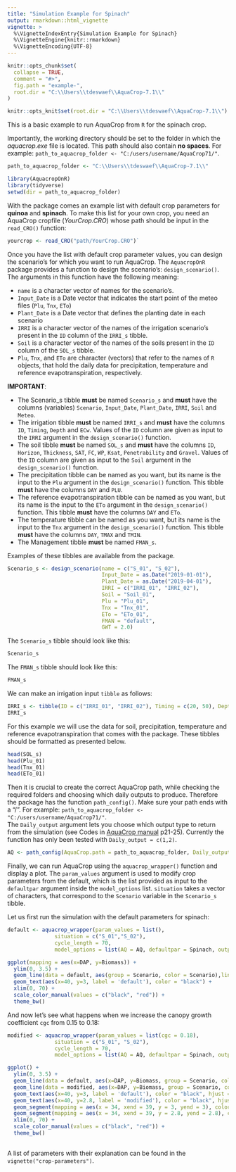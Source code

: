 ```yaml
---
title: "Simulation Example for Spinach"
output: rmarkdown::html_vignette
vignette: >
  %\VignetteIndexEntry{Simulation Example for Spinach}
  %\VignetteEngine{knitr::rmarkdown}
  %\VignetteEncoding{UTF-8}
---
```


```r
knitr::opts_chunk$set(
  collapse = TRUE,
  comment = "#>",
  fig.path = "example-",
  root.dir = "C:\\Users\\tdeswaef\\AquaCrop-7.1\\"
)

knitr::opts_knit$set(root.dir = "C:\\Users\\tdeswaef\\AquaCrop-7.1\\")
```


This is a basic example to run AquaCrop from `R` for the spinach crop. 

Importantly, the working directory should be set to the folder in which the *aquacrop.exe* file is located. This path should also contain **no spaces**. For example: `path_to_aquacrop_folder <- "C:/users/username/AquaCrop71/"`. 

```r
path_to_aquacrop_folder <- "C:\\Users\\tdeswaef\\AquaCrop-7.1\\"

```

```r
library(AquacropOnR)
library(tidyverse)
setwd(dir = path_to_aquacrop_folder)
```

With the package comes an example list with default crop parameters for **quinoa** and **spinach**. To make this list for your own crop, you need an AquaCrop cropfile (*YourCrop.CRO*) whose path should be input in the `read_CRO()` function:

``` r
yourcrop <- read_CRO("path/YourCrop.CRO")` 
```

Once you have the list with default crop parameter values, you can design the scenario's for which you want to run AquaCrop. The `AquacropOnR` package provides a function to design the scenario's: `design_scenario()`. The arguments in this function have the following meaning:

-   `name` is a character vector of names for the scenario's.
-   `Input_Date` is a Date vector that indicates the start point of the meteo files (`Plu`, `Tnx`, `ETo`)  
-   `Plant_Date` is a Date vector that defines the planting date in each scenario  
-   `IRRI` is a character vector of the names of the irrigation scenario's present in the `ID` column of the `IRRI_s` tibble.  
-   `Soil` is a character vector of the names of the soils present in the `ID` column of the `SOL_s` tibble. 
- `Plu`, `Tnx`, and `ETo` are character (vectors) that refer to the names of `R` objects, that hold the daily data for precipitation, temperature and reference evapotranspiration, respectively. 

**IMPORTANT**: 

- The Scenario_s tibble **must** be named `Scenario_s` and **must** have the columns (variables) `Scenario`, `Input_Date`, `Plant_Date`, `IRRI`, `Soil` and `Meteo`.  
- The irrigation tibble **must** be named `IRRI_s` and **must** have the columns `ID`, `Timing`, `Depth` and `ECw`. Values of the `ID` column are given as input to the `IRRI` argument in the `design_scenario()` function.  
- The soil tibble **must** be named `SOL_s` and **must** have the columns `ID`, `Horizon`, `Thickness`, `SAT`, `FC`, `WP`, `Ksat`, `Penetrability` and `Gravel`. Values of the `ID` column are given as input to the `Soil` argument in the `design_scenario()` function.  
- The precipitation tibble can be named as you want, but its name is the input to the `Plu` argument in the `design_scenario()` function. This tibble **must** have the columns `DAY` and `PLU`.  
- The reference evapotranspiration tibble can be named as you want, but its name is the input to the `ETo` argument in the `design_scenario()` function. This tibble **must** have the columns `DAY` and `ETo`.  
- The temperature tibble can be named as you want, but its name is the input to the `Tnx` argument in the `design_scenario()` function. This tibble **must** have the columns `DAY`, `TMAX` and `TMIN`.
- The Management tibble **must** be named `FMAN_s`.


Examples of these tibbles are available from the package.

```r
Scenario_s <- design_scenario(name = c("S_01", "S_02"),
                              Input_Date = as.Date("2019-01-01"),
                              Plant_Date = as.Date("2019-04-01"), 
                              IRRI = c("IRRI_01", "IRRI_02"),
                              Soil = "Soil_01", 
                              Plu = "Plu_01",
                              Tnx = "Tnx_01",
                              ETo = "ETo_01",
                              FMAN = "default",
                              GWT = 2.0)
```

The `Scenario_s` tibble should look like this:

```r
Scenario_s
```

The `FMAN_s` tibble should look like this:

```r
FMAN_s
```


We can make an irrigation input `tibble` as follows:

```r
IRRI_s <- tibble(ID = c("IRRI_01", "IRRI_02"), Timing = c(20, 50), Depth = c(25,25), ECw = c( 0, 0))
IRRI_s
```

For this example we will use the data for soil, precipitation, temperature and reference evapotranspiration that comes with the package. These tibbles should be formatted as presented below.

```r
head(SOL_s)
head(Plu_01)
head(Tnx_01)
head(ETo_01)

```

Then it is crucial to create the correct AquaCrop path, while checking the required folders and choosing which daily outputs to produce. Therefore the package has the function `path_config()`. Make sure your path ends with a "/". For example: `path_to_aquacrop_folder <- "C:/users/username/AquaCrop71/"`.  
The `Daily_output` argument lets you choose which output type to return from the simulation (see Codes in [AquaCrop manual](https://www.fao.org/3/br245e/br245e.pdf) p21-25). Currently the function has only been tested with `Daily_output = c(1,2)`. 

```r
AQ <- path_config(AquaCrop.path = path_to_aquacrop_folder, Daily_output = c(1,2))
```

Finally, we can run AquaCrop using the `aquacrop_wrapper()` function and display a plot. The `param_values` argument is used to modify crop parameters from the default, which is the list provided as input to the `defaultpar` argument inside the `model_options` list. `situation` takes a vector of characters, that correspond to the `Scenario` variable in the `Scenario_s` tibble.

Let us first run the simulation with the default parameters for spinach:

```r

default <- aquacrop_wrapper(param_values = list(),
               situation = c("S_01","S_02"),
               cycle_length = 70,
               model_options = list(AQ = AQ, defaultpar = Spinach, output = "morris"))

ggplot(mapping = aes(x=DAP, y=Biomass)) +
  ylim(0, 3.5) +
  geom_line(data = default, aes(group = Scenario, color = Scenario),linewidth = 1) +
  geom_text(aes(x=40, y=3, label = 'default'), color = "black") +
  xlim(0, 70) +
  scale_color_manual(values = c("black", "red")) +
  theme_bw()

```



And now let's see what happens when we increase the canopy growth coefficient `cgc` from 0.15 to 0.18:

```r
modified <- aquacrop_wrapper(param_values = list(cgc = 0.18),
               situation = c("S_01", "S_02"),
               cycle_length = 70,
               model_options = list(AQ = AQ, defaultpar = Spinach, output = "morris"))

ggplot() +
  ylim(0, 3.5) +
  geom_line(data = default, aes(x=DAP, y=Biomass, group = Scenario, color = Scenario),linewidth = 1) +
  geom_line(data = modified, aes(x=DAP, y=Biomass, group = Scenario, color = Scenario),linewidth = 1, linetype = 2) +
  geom_text(aes(x=40, y=3, label = 'default'), color = "black", hjust = 0) +
  geom_text(aes(x=40, y=2.8, label = 'modified'), color = "black", hjust = 0) +
  geom_segment(mapping = aes(x = 34, xend = 39, y = 3, yend = 3), color = 'black', linewidth = 1, linetype = 1) +
  geom_segment(mapping = aes(x = 34, xend = 39, y = 2.8, yend = 2.8), color = 'black', linewidth = 1, linetype = 2) +
  xlim(0, 70) +
  scale_color_manual(values = c("black", "red")) +
  theme_bw()
  


```

A list of parameters with their explanation can be found in the `vignette("crop-parameters")`.

